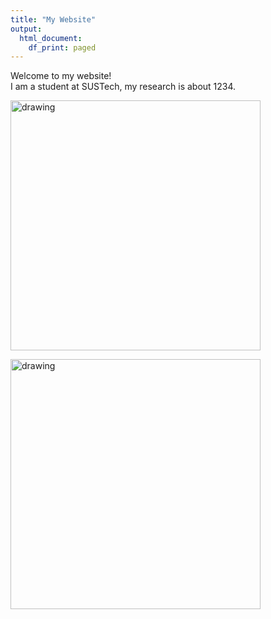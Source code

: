 ```yaml
---
title: "My Website"
output:
  html_document:
    df_print: paged
---
```


Welcome to my website!  
I am a student at SUSTech, my research is about 1234.

<img src="C:\Users\Lenovo\Downloads\045913466edfec212a0acf93146dff30.jpeg" alt="drawing" width="400"/>

<img src="figs/R.png" alt="drawing" width="400"/>